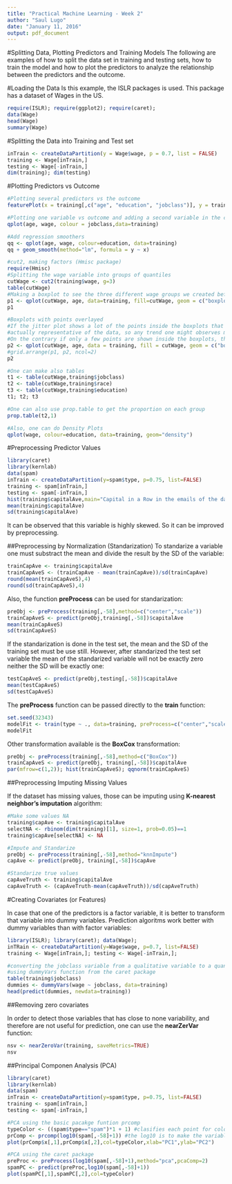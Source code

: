 ```yaml
---
title: "Practical Machine Learning - Week 2"
author: "Saul Lugo"
date: "January 11, 2016"
output: pdf_document
---
```


#Splitting Data, Plotting Predictors and Training Models
The following are examples of how to split the data set in training and testing sets, how to train the model and how to plot the predictors to analyze the relationship between the predictors and the outcome.

#Loading the Data
Is this example, the ISLR packages is used. This package has a dataset of Wages in the US.

```r
require(ISLR); require(ggplot2); require(caret);
data(Wage)
head(Wage)
summary(Wage)
```

#Splitting the Data into Training and Test set

```r
inTrain <- createDataPartition(y = Wage$wage, p = 0.7, list = FALSE)
training <- Wage[inTrain,]
testing <- Wage[-inTrain,]
dim(training); dim(testing)
```

#Plotting Predictors vs Outcome

```r
#Plotting several predictors vs the outcome
featurePlot(x = training[,c("age", "education", "jobclass")], y = training$wage, plot="pairs")

#Plotting one variable vs outcome and adding a second variable in the colour
qplot(age, wage, colour = jobclass,data=training)

#Add regression smoothers
qq <- qplot(age, wage, colour=education, data=training)
qq + geom_smooth(method="lm", formula = y ~ x)

#cut2, making factors (Hmisc package)
require(Hmisc)
#Splitting the wage variable into groups of quantiles
cutWage <- cut2(training$wage, g=3)
table(cutWage)
#Making a boxplot to see the three different wage groups we created before
p1 <- qplot(cutWage, age, data=training, fill=cutWage, geom = c("boxplot"))
p1

#Boxplots with points overlayed
#If the jitter plot shows a lot of the points inside the boxplots that mean that the boxplots are
#actually representative of the data, so any trend one might observes might be true.
#On the contrary if only a few points are shown inside the boxplots, the trend might not be that representative
p2 <- qplot(cutWage, age, data = training, fill = cutWage, geom = c("boxplot","jitter"))
#grid.arrange(p1, p2, ncol=2)
p2

#One can make also tables
t1 <- table(cutWage,training$jobclass)
t2 <- table(cutWage,training$race)
t3 <- table(cutWage,training$education)
t1; t2; t3

#One can also use prop.table to get the proportion on each group
prop.table(t2,1)

#Also, one can do Density Plots
qplot(wage, colour=education, data=training, geom="density")
```

#Preprocessing Predictor Values

```r
library(caret)
library(kernlab)
data(spam)
inTrain <- createDataPartition(y=spam$type, p=0.75, list=FALSE)
training <- spam[inTrain,]
testing <- spam[-inTrain,]
hist(training$capitalAve,main="Capital in a Row in the emails of the dataset",xlab="ave. capital run length")
mean(training$capitalAve)
sd(training$capitalAve)
```
It can be observed that this variable is highly skewed. So it can be improved by preprocessing.

##Preprocessing by Normalization (Standarization)
To standarize a variable one must substract the mean and divide the result by the SD of the variable:

```r
trainCapAve <- training$capitalAve
trainCapAveS <- (trainCapAve - mean(trainCapAve))/sd(trainCapAve)
round(mean(trainCapAveS),4)
round(sd(trainCapAveS),4)
```

Also, the function **preProcess** can be used for standarization:

```r
preObj <- preProcess(training[,-58],method=c("center","scale"))
trainCapAveS <- predict(preObj,training[,-58])$capitalAve
mean(trainCapAveS)
sd(trainCapAveS)
```

If the standarization is done in the test set, the mean and the SD of the training set must be use still. However, after standarized the test set variable the mean of the standarized variable will not be exactly zero neither the SD will be exactly one:

```r
testCapAveS <- predict(preObj,testing[,-58])$capitalAve
mean(testCapAveS)
sd(testCapAveS)
```

The **preProcess** function can be passed directly to the **train** function:

```r
set.seed(32343)
modelFit <- train(type ~ ., data=training, preProcess=c("center","scale"),method="glm")
modelFit
```

Other transformation available is the **BoxCox** transformation:

```r
preObj <- preProcess(training[,-58],method=c("BoxCox"))
trainCapAveS <- predict(preObj, training[,-58])$capitalAve
par(mfrow=c(1,2)); hist(trainCapAveS); qqnorm(trainCapAveS)
```

##Preprocessing Imputing Missing Values

If the dataset has missing values, those can be imputing using **K-nearest neighbor's imputation** algorithm:

```r
#Make some values NA
training$capAve <- training$capitalAve
selectNA <- rbinom(dim(training)[1], size=1, prob=0.05)==1
training$capAve[selectNA] <- NA

#Impute and Standarize
preObj <- preProcess(training[,-58],method="knnImpute")
capAve <- predict(preObj, training[,-58])$capAve

#Standarize true values
capAveTruth <- training$capitalAve
capAveTruth <- (capAveTruth-mean(capAveTruth))/sd(capAveTruth)
```

#Creating Covariates (or Features)

In case that one of the predictors is a factor variable, it is better to transform that variable into dummy variables. Prediction algoritms work better with dummy variables than with factor variables:

```r
library(ISLR); library(caret); data(Wage);
inTRain <- createDataPartition(y=Wage$wage, p=0.7, list=FALSE)
training <- Wage[inTrain,]; testing <- Wage[-inTrain,];

#converting the jobclass variable from a qualitative variable to a quantivative variable
#using dummyVars function from the caret package
table(training$jobclass)
dummies <- dummyVars(wage ~ jobclass, data=training)
head(predict(dummies, newdata=training))
```

##Removing zero covariates

In order to detect those variables that has close to none variability, and therefore are not useful for prediction, one can use the **nearZerVar** function:

```r
nsv <- nearZeroVar(training, saveMetrics=TRUE)
nsv
```

##Principal Componen Analysis (PCA)

```r
library(caret)
library(kernlab)
data(spam)
inTrain <- createDataPartition(y=spam$type, p=0.75, list=FALSE)
training <- spam[inTrain,]
testing <- spam[-inTrain,]

#PCA using the basic pacakge funtion prcomp
typeColor <- ((spam$type=="spam")*1 + 1) #clasifies each point for coloring as spam or ham
prComp <- prcomp(log10(spam[,-58]+1)) #the log10 is to make the variables look more "normal"
plot(prComp$x[,1],prComp$x[,2],col=typeColor,xlab="PC1",ylab="PC2")

#PCA using the caret package
preProc <- preProcess(log10(spam[,-58]+1),method="pca",pcaComp=2)
spamPC <- predict(preProc,log10(spam[,-58]+1))
plot(spamPC[,1],spamPC[,2],col=typeColor)
```
